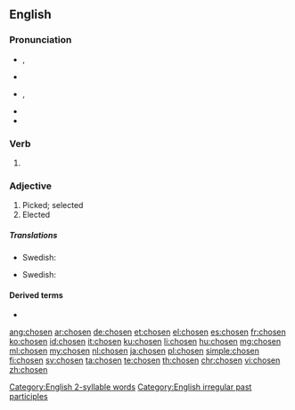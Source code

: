 {{also|Chosen|Chōsen}}
==English==

===Pronunciation===
* {{a|UK}} {{enPR|chōz'ən}}, {{IPA|/ˈtʃəʊ.zən/|lang=en}}
* {{rhymes|əʊzən|lang=en}}
* {{a|US}} {{enPR|chōz'ən}}, {{IPA|/ˈtʃoʊ.zən/|lang=en}}
* {{audio|En-us-chosen.ogg|audio|lang=en}}
* {{rhymes|oʊzən|lang=en}}
[[Category:English 2-syllable words]]

===Verb===
{{head|en|past participle}}

# {{inflection of|choose||past|part|lang=en}}

===Adjective===
{{en-adj}}

# Picked; selected
# Elected

=====Translations=====
{{trans-top|picked}}
* Swedish: {{t+|sv|vald}}
{{trans-mid}}
{{trans-bottom}}

{{trans-top|elected}}
* Swedish: {{t+|sv|vald}}
{{trans-mid}}
{{trans-bottom}}

====Derived terms====
* {{l|en|chosenness}}

[[Category:English irregular past participles]]

[[ang:chosen]]
[[ar:chosen]]
[[de:chosen]]
[[et:chosen]]
[[el:chosen]]
[[es:chosen]]
[[fr:chosen]]
[[ko:chosen]]
[[id:chosen]]
[[it:chosen]]
[[ku:chosen]]
[[li:chosen]]
[[hu:chosen]]
[[mg:chosen]]
[[ml:chosen]]
[[my:chosen]]
[[nl:chosen]]
[[ja:chosen]]
[[pl:chosen]]
[[simple:chosen]]
[[fi:chosen]]
[[sv:chosen]]
[[ta:chosen]]
[[te:chosen]]
[[th:chosen]]
[[chr:chosen]]
[[vi:chosen]]
[[zh:chosen]]